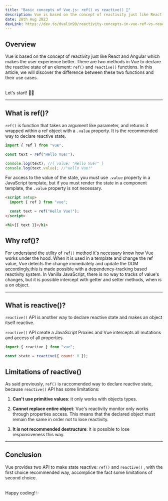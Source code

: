 ```yaml
---
title: "Basic concepts of Vue.js: ref() vs reactive() 👊"
description: Vue is based on the concept of reactivity just like React and Angular which makes the user experience better.
date: 28th Aug 2023
devLink: https://dev.to/dvalin99/reactivity-concepts-in-vue-ref-vs-reactive-31dd/
---
```



## Overview

Vue is based on the concept of reactivity just like React and Angular which makes the user experience better.
There are two methods in Vue to declare the reactive state of an element: `ref()` and `reactive()` functions.
In this article, we will discover the difference between these two functions and their use cases.

<br />
Let's start! 🤙🏼

---

## What is ref()?

`ref()` is function that takes an argument like parameter, and returns it wrapped within a ref object with a `.value` property.
It is the recommended way to declare reactive state.

```js
import { ref } from "vue";

const text = ref("Hello Vue!");

console.log(text); //{ value: "Hello Vue!" }
console.log(text.value); //"Hello Vue!"
```

For access to the value of the state, you must use `.value` property in a JavaScript template, but if you must render the state in a component template, the `.value` property is not necessary.

```html
<script setup>
  import { ref } from "vue";

  const text = ref("Hello Vue!");
</script>

<h1>{{ text }}</h1>
```

## Why ref()?

For understand the utility of `ref()` method it's necessary know how Vue works under the hood.
When it is used in a template and change the ref value, Vue detects the change immediately and update the DOM accordingly,this is made possible with a dependency-tracking based reactivity system.
In Vanilla JavaScript, there is no way to tracks of value's changes, but it is possible intercept with getter and setter methods, when is a on object.

---

## What is reactive()?

`reactive()` API is another way to declare reactive state and makes an object itself reactive.

`reactive()` API create a JavaScript Proxies and Vue intercepts all mutations and access of all properties.

```js
import { reactive } from "vue";

const state = reactive({ count: 0 });
```

## Limitations of reactive()

As said previously, `ref()` is raccomended way to declare reactive state, because `reactive()` API has some limitations:

1. **Can't use primitive values**: it only works with objects types.

2. **Cannot replace entire object**: Vue's reactivity monitor only works through properties access.
   This means that the declared object must remain the same in order not to lose reactivity.

3. **It is not recommended destructure**: it is possible to lose responsiveness this way.

---

## Conclusion

Vue provides two API to make state reactive: `ref()` and `reactive()` , with the first choice recommended way, accomplice the fact some limitations of second choice.

<br />
Happy coding!✨
